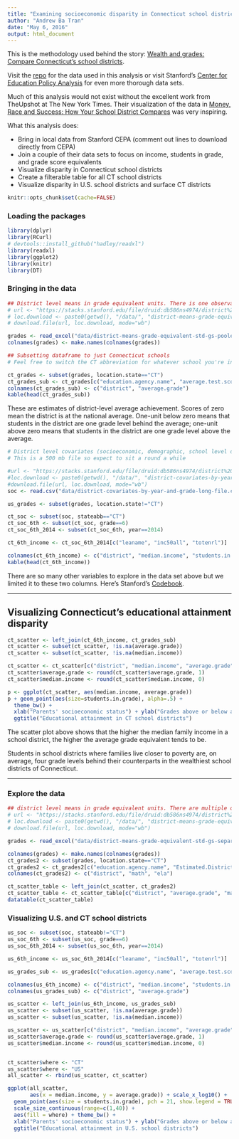 ```yaml
---
title: "Examining socioeconomic disparity in Connecticut school districts"
author: "Andrew Ba Tran"
date: "May 6, 2016"
output: html_document
---
```


This is the methodology used behind the story: [Wealth and grades: Compare Connecticut’s school districts](http://trendct.org/2016/05/06/wealth-and-grades-compare-connecticuts-school-districts/).

Visit the [repo](https://github.com/trendct/data/tree/master/2016/05/stanford-cepa) for the data used in this analysis or visit Stanford's [Center for Education Policy Analysis](https://cepa.stanford.edu/seda/download?nid=1727&destination=node/1717) for even more thorough data sets.

Much of this analysis would not exist without the excellent work from TheUpshot at The New York Times. Their visualization of the data in [Money, Race and Success: How Your School District Compares](http://www.nytimes.com/interactive/2016/04/29/upshot/money-race-and-success-how-your-school-district-compares.html?_r=1) was very inspiring.

What this analysis does:

* Bring in local data from Stanford CEPA (comment out lines to download directly from CEPA)
* Join a couple of their data sets to focus on income, students in grade, and grade score equivalents
* Visualize disparity in Connecticut school districts
* Create a filterable table for all CT school districts
* Visualize disparity in U.S. school districts and surface CT districts

```r
knitr::opts_chunk$set(cache=FALSE)
```

### Loading the packages

```r
library(dplyr)
library(RCurl)
# devtools::install_github("hadley/readxl")
library(readxl)
library(ggplot2)
library(knitr)
library(DT)
```

### Bringing in the data

```r
## District level means in grade equivalent units. There is one observations per district; values are averaged across years, grades and subjects.
# url <- "https://stacks.stanford.edu/file/druid:db586ns4974/district%20means%20grade%20equivalent%20std%20(gs)%20(pooled%20year,%20grade%20and%20sub).xlsx"
# loc.download <- paste0(getwd(), "/data/", "district-means-grade-equivalent-std-gs-pooled-year-grade-and-sub.xlsx")
# download.file(url, loc.download, mode="wb")

grades <- read_excel("data/district-means-grade-equivalent-std-gs-pooled-year-grade-and-sub.xlsx", sheet = 1)
colnames(grades) <- make.names(colnames(grades))

## Subsetting dataframe to just Connecticut schools
# Feel free to switch the CT abbreviation for whatever school you're interested in

ct_grades <- subset(grades, location.state=="CT")
ct_grades_sub <- ct_grades[c("education.agency.name", "average.test.score..math.ela.pooled..in.grade.equiv")]
colnames(ct_grades_sub) <- c("district", "average.grade")
kable(head(ct_grades_sub))
```

These are estimates of district-level average achievement. Scores of zero mean the district is at the national average. One-unit below zero means that students in the district are one grade level behind the average; one-unit above zero means that students in the district are one grade level above the average.

```r
# District level covariates (socioeconomic, demographic, school level data). There are multiple observations per district; one for each year and grade.
# This is a 500 mb file so expect to sit a round a while

#url <- "https://stacks.stanford.edu/file/druid:db586ns4974/district%20covariates%20by%20year%20and%20grade%20(long%20file).csv"
#loc.download <- paste0(getwd(), "/data/", "district-covariates-by-year-and-grade-long-file.csv")
#download.file(url, loc.download, mode="wb")
soc <- read.csv("data/district-covariates-by-year-and-grade-long-file.csv")

us_grades <- subset(grades, location.state!="CT")

ct_soc <- subset(soc, stateabb=="CT")
ct_soc_6th <- subset(ct_soc, grade==6)
ct_soc_6th_2014 <- subset(ct_soc_6th, year==2014)

ct_6th_income <- ct_soc_6th_2014[c("leaname", "inc50all", "totenrl")]

colnames(ct_6th_income) <- c("district", "median.income", "students.in.grade")
kable(head(ct_6th_income))
```

There are so many other variables to explore in the data set above but we limited it to these two columns. Here's Stanford's [Codebook](https://stacks.stanford.edu/file/druid:db586ns4974/codebook_covariates.xlsx).

-----

## Visualizing Connecticut's educational attainment disparity

```r
ct_scatter <- left_join(ct_6th_income, ct_grades_sub)
ct_scatter <- subset(ct_scatter, !is.na(average.grade))
ct_scatter <- subset(ct_scatter, !is.na(median.income))

ct_scatter <- ct_scatter[c("district", "median.income", "average.grade", "students.in.grade")]
ct_scatter$average.grade <- round(ct_scatter$average.grade, 1)
ct_scatter$median.income <- round(ct_scatter$median.income, 0)

p <- ggplot(ct_scatter, aes(median.income, average.grade))
p + geom_point(aes(size=students.in.grade), alpha=.5) + 
  theme_bw() +
  xlab("Parents' socioeconomic status") + ylab("Grades above or below average") +
  ggtitle("Educational attainment in CT school districts")
```

The scatter plot above shows that the higher the median family income in a school district, the higher the average grade equivalent tends to be.

Students in school districts where families live closer to poverty are, on average, four grade levels behind their counterparts in the wealthiest school districts of Connecticut.

-----

### Explore the data

```r
## district level means in grade equivalent units. There are multiple observations per district; one for each year, grade and subject.
# url <- "https://stacks.stanford.edu/file/druid:db586ns4974/district%20means%20grade%20equivalent%20std%20(gs)%20(separate%20sheets%20year%20and%20grade).xlsx"
# loc.download <- paste0(getwd(), "/data/", "district-means-grade-equivalent-std-gs-separate-sheets-year-and-grade.xlsx")
# download.file(url, loc.download, mode="wb")

grades <- read_excel("data/district-means-grade-equivalent-std-gs-separate-sheets-year-and-grade.xlsx", sheet = 1)

colnames(grades) <- make.names(colnames(grades))
ct_grades2 <- subset(grades, location.state=="CT")
ct_grades2 <- ct_grades2[c("education.agency.name", "Estimated.District.Mean.in.ela..grade.equivalent.std..gs.", "Estimated.District.Mean.in.math..grade.equivalent.std..gs.")]
colnames(ct_grades2) <- c("district", "math", "ela")

ct_scatter_table <- left_join(ct_scatter, ct_grades2)
ct_scatter_table <- ct_scatter_table[c("district", "average.grade", "math", "ela", "median.income", "students.in.grade")]
datatable(ct_scatter_table)
```

### Visualizing U.S. and CT school districts

```r

us_soc <- subset(soc, stateabb!="CT")
us_soc_6th <- subset(us_soc, grade==6)
us_soc_6th_2014 <- subset(us_soc_6th, year==2014)

us_6th_income <- us_soc_6th_2014[c("leaname", "inc50all", "totenrl")]

us_grades_sub <- us_grades[c("education.agency.name", "average.test.score..math.ela.pooled..in.grade.equiv")]

colnames(us_6th_income) <- c("district", "median.income", "students.in.grade")
colnames(us_grades_sub) <- c("district", "average.grade")

us_scatter <- left_join(us_6th_income, us_grades_sub)
us_scatter <- subset(us_scatter, !is.na(average.grade))
us_scatter <- subset(us_scatter, !is.na(median.income))

us_scatter <- us_scatter[c("district", "median.income", "average.grade", "students.in.grade")]
us_scatter$average.grade <- round(us_scatter$average.grade, 1)
us_scatter$median.income <- round(us_scatter$median.income, 0)


ct_scatter$where <- "CT"
us_scatter$where <- "US"
all_scatter <- rbind(us_scatter, ct_scatter)

ggplot(all_scatter,
       aes(x = median.income, y = average.grade)) + scale_x_log10() +
  geom_point(aes(size = students.in.grade), pch = 21, show.legend = TRUE, alpha=.8) +
  scale_size_continuous(range=c(1,40)) +
  aes(fill = where) + theme_bw() +
  xlab("Parents' socioeconomic status") + ylab("Grades above or below average") +
  ggtitle("Educational attainment in U.S. school districts")


```
